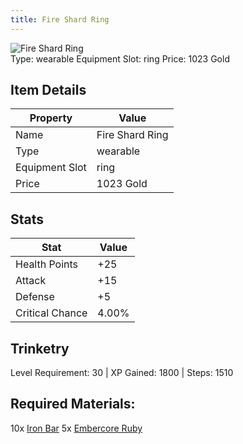 ```yaml
---
title: Fire Shard Ring
---
```


<div className="flex items-start gap-6 mb-8">
  <div className="flex-shrink-0">
    <img src="/assets/resources/trinketry/rings/fire_shard.png" alt="Fire Shard Ring" className="w-24 h-24 border rounded-lg" />
  </div>
  <div className="flex-1">
    <div className="space-y-2">
            <div className="flex flex-wrap gap-4 text-sm">
        <span className="px-2 py-1 bg-green-100 dark:bg-green-900 rounded-md">
          Type: wearable
        </span>
        <span className="px-2 py-1 bg-purple-100 dark:bg-purple-900 rounded-md">
          Equipment Slot: ring
        </span>
        <span className="px-2 py-1 bg-yellow-100 dark:bg-yellow-900 rounded-md">
          Price: 1023 Gold
        </span>
      </div>
    </div>
  </div>
</div>

## Item Details
| Property | Value |
|----------|-------|
| Name | Fire Shard Ring |
| Type | wearable |
| Equipment Slot | ring |
| Price | 1023 Gold |

## Stats
| Stat | Value |
|------|-------|
| Health Points | +25 |
| Attack | +15 |
| Defense | +5 |
| Critical Chance | 4.00% |

## Trinketry
Level Requirement: 30 | XP Gained: 1800 | Steps: 1510

## Required Materials:
10x [Iron Bar](/docs/resources/individual/iron_bar)
5x [Embercore Ruby](/docs/resources/individual/embercore_ruby)

